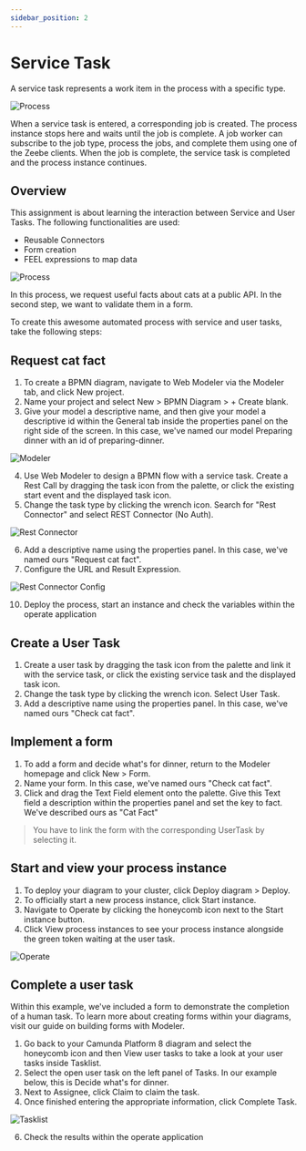 ```yaml
---
sidebar_position: 2
---
```


# Service Task

A service task represents a work item in the process with a specific type.

![Process](/assets/docs/camunda-8/service-task.png "Service Task")

When a service task is entered, a corresponding job is created. The process instance stops here and waits until the job is complete.
A job worker can subscribe to the job type, process the jobs, and complete them using one of the Zeebe clients. When the job is complete, the service task is completed and the process instance continues.

## Overview

This assignment is about learning the interaction between Service and User Tasks.
The following functionalities are used:
- Reusable Connectors
- Form creation
- FEEL expressions to map data

![Process](/assets/docs/camunda-8/service-task-assignment.png "Service Task")

In this process, we request useful facts about cats at a public API. In the second step, we want to validate them in a form.


To create this awesome automated process with service and user tasks, take the following steps:

## Request cat fact

1. To create a BPMN diagram, navigate to Web Modeler via the Modeler tab, and click New project.
2. Name your project and select New > BPMN Diagram > + Create blank.
3. Give your model a descriptive name, and then give your model a descriptive id within the General tab inside the properties panel on the right side of the screen. In this case, we've named our model Preparing dinner with an id of preparing-dinner.

![Modeler](/assets/docs/camunda-8/modeler.png "Modeler")

4. Use Web Modeler to design a BPMN flow with a service task. Create a Rest Call by dragging the task icon from the palette, or click the existing start event and the displayed task icon.
5. Change the task type by clicking the wrench icon. Search for "Rest Connector" and select REST Connector (No Auth).

![Rest Connector](/assets/docs/camunda-8/rest-connector.png "Rest Connector")

6. Add a descriptive name using the properties panel. In this case, we've named ours "Request cat fact".
7. Configure the URL and Result Expression.

![Rest Connector Config](/assets/docs/camunda-8/rest-connector-config.png "Rest Connector Config")

10. Deploy the process, start an instance and check the variables within the operate application

## Create a User Task

1. Create a user task by dragging the task icon from the palette and link it with the service task, or click the existing service task and the displayed task icon.
5. Change the task type by clicking the wrench icon. Select User Task.
6. Add a descriptive name using the properties panel. In this case, we've named ours "Check cat fact".

## Implement a form

1. To add a form and decide what's for dinner, return to the Modeler homepage and click New > Form.
2. Name your form. In this case, we've named ours "Check cat fact".
3. Click and drag the Text Field element onto the palette. Give this Text field a description within the properties panel and set the key to fact. We've described ours as "Cat Fact"

> You have to link the form with the corresponding UserTask by selecting it.

## Start and view your process instance

1. To deploy your diagram to your cluster, click Deploy diagram > Deploy.
2. To officially start a new process instance, click Start instance.
3. Navigate to Operate by clicking the honeycomb icon next to the Start instance button.
4. Click View process instances to see your process instance alongside the green token waiting at the user task.

![Operate](/assets/docs/camunda-8/operate.png "Operate")

## Complete a user task

Within this example, we've included a form to demonstrate the completion of a human task. To learn more about creating forms within your diagrams, visit our guide on building forms with Modeler.

1. Go back to your Camunda Platform 8 diagram and select the honeycomb icon and then View user tasks to take a look at your user tasks inside Tasklist.
2. Select the open user task on the left panel of Tasks. In our example below, this is Decide what's for dinner.
4. Next to Assignee, click Claim to claim the task.
5. Once finished entering the appropriate information, click Complete Task.

![Tasklist](/assets/docs/camunda-8/tasklist.png "Tasklist")

6. Check the results within the operate application
